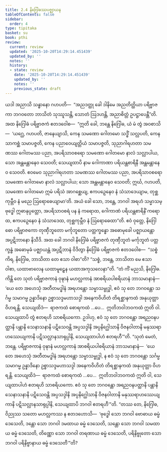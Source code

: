 ```yaml
---
title: 2.4 နိဂြေါဓဿပဇ္ဈာယန
tableOfContents: false
sidebar:
  order: 4
type: tipitaka
basket: su
book: pthi
review:
  current: review
  updated: '2025-10-20T14:29:14.451439'
  updated_by: ''
  notes: ''
  history:
  - state: review
    date: '2025-10-20T14:29:14.451439'
    updated_by: ''
    notes: ''
    previous_state: draft
---
```



<DynamicBreadcrumb />


<ReviewStatus review={frontmatter.review} showDetails={true} />

<HypothesisAnnotation frontmatter={frontmatter} />

<Division number="75" book="pthi" e="ch" v="8" p="43">

<Paragraph number="168" book="pthi">
ယဒါ အညာသိ သန္ဓာနော ဂဟပတိ—  “အညဒတ္ထု ခေါ ဒါနိမေ အညတိတ္ထိယာ ပရိဗ္ဗာဇကာ ဘဂဝတော ဘာသိတံ သုဿူသန္တိ, သောတံ ဩဒဟန္တိ, အညာစိတ္တံ ဥပဋ္ဌာပေန္တီ”တိ. အထ နိဂြေါဓံ ပရိဗ္ဗာဇကံ ဧတဒဝေါစ—  “ဣတိ ခေါ, ဘန္တေ နိဂြေါဓ, ယံ မံ တွံ အဝစာသိ—  ‘ယဂ္ဃေ, ဂဟပတိ, ဇာနေယျာသိ, ကေန သမဏော ဂေါတမော သဒ္ဓိံ သလ္လပတိ, ကေန သာကစ္ဆံ သမာပဇ္ဇတိ, ကေန ပညာဝေယျတ္တိယံ သမာပဇ္ဇတိ, သုညာဂါရဟတာ သမဏဿ ဂေါတမဿ ပညာ, အပရိသာဝစရော သမဏော ဂေါတမော နာလံ သလ္လာပါယ, သော အန္တမန္တာနေဝ သေဝတိ; သေယျထာပိ နာမ ဂေါကာဏာ ပရိယန္တစာရိနီ အန္တမန္တာနေဝ သေဝတိ. ဧဝမေဝ သုညာဂါရဟတာ သမဏဿ ဂေါတမဿ ပညာ, အပရိသာဝစရော သမဏော ဂေါတမော နာလံ သလ္လာပါယ; သော အန္တမန္တာနေဝ သေဝတိ; ဣင်္ဃ, ဂဟပတိ, သမဏော ဂေါတမော ဣမံ ပရိသံ အာဂစ္ဆေယျ, ဧကပဉှေနေဝ နံ သံသာဒေယျာမ, တုစ္ဆကုမ္ဘီဝ နံ မညေ ဩရောဓေယျာမာ’တိ. အယံ ခေါ သော, ဘန္တေ, ဘဂဝါ အရဟံ သမ္မာသမ္ဗုဒ္ဓေါ ဣဓာနုပ္ပတ္တော, အပရိသာဝစရံ ပန နံ ကရောထ, ဂေါကာဏံ ပရိယန္တစာရိနိံ ကရောထ, ဧကပဉှေနေဝ နံ သံသာဒေထ, တုစ္ဆကုမ္ဘီဝ နံ ဩရောဓေထာ”တိ. ဧဝံ ဝုတ္တေ, နိဂြေါဓော ပရိဗ္ဗာဇကော တုဏှီဘူတော မင်္ကုဘူတော ပတ္တက္ခန္ဓော အဓောမုခေါ ပဇ္ဈာယန္တော အပ္ပဋိဘာနော နိသီဒိ.
</Paragraph>

</Division>
<Division number="76" book="pthi" e="ch" v="8" p="44">

<Paragraph number="169" book="pthi">
အထ ခေါ ဘဂဝါ နိဂြေါဓံ ပရိဗ္ဗာဇကံ တုဏှီဘူတံ မင်္ကုဘူတံ ပတ္တက္ခန္ဓံ အဓောမုခံ ပဇ္ဈာယန္တံ အပ္ပဋိဘာနံ ဝိဒိတွာ နိဂြေါဓံ ပရိဗ္ဗာဇကံ ဧတဒဝေါစ—  “သစ္စံ ကိရ, နိဂြေါဓ, ဘာသိတာ တေ ဧသာ ဝါစာ”တိ? “သစ္စံ, ဘန္တေ, ဘာသိတာ မေ ဧသာ ဝါစာ, ယထာဗာလေန ယထာမူဠှေန ယထာအကုသလေနာ”တိ. “တံ ကိံ မညသိ, နိဂြေါဓ. ကိန္တိ တေ သုတံ ပရိဗ္ဗာဇကာနံ ဝုဍ္ဎာနံ မဟလ္လကာနံ အာစရိယပါစရိယာနံ ဘာသမာနာနံ—  ‘ယေ တေ အဟေသုံ အတီတမဒ္ဓါနံ အရဟန္တော သမ္မာသမ္ဗုဒ္ဓါ, ဧဝံ သု တေ ဘဂဝန္တော သင်္ဂမ္မ သမာဂမ္မ ဥန္နာဒိနော ဥစ္စာသဒ္ဒမဟာသဒ္ဒါ အနေကဝိဟိတံ တိရစ္ဆာနကထံ အနုယုတ္တာ ဝိဟရန္တိ. သေယျထိဒံ—  ရာဇကထံ စောရကထံ …ပေ…  ဣတိဘဝါဘဝကထံ ဣတိ ဝါ. သေယျထာပိ တွံ ဧတရဟိ သာစရိယကော. ဥဒါဟု, ဧဝံ သု တေ ဘဂဝန္တော အရညဝနပတ္ထာနိ ပန္တာနိ သေနာသနာနိ ပဋိသေဝန္တိ အပ္ပသဒ္ဒါနိ အပ္ပနိဂ္ဃေါသာနိ ဝိဇနဝါတာနိ မနုဿရာဟဿေယျကာနိ ပဋိသလ္လာနသာရုပ္ပါနိ, သေယျထာပါဟံ ဧတရဟီ’”တိ.
</Paragraph>

<Paragraph number="170" book="pthi">
“သုတံ မေတံ, ဘန္တေ. ပရိဗ္ဗာဇကာနံ ဝုဍ္ဎာနံ မဟလ္လကာနံ အာစရိယပါစရိယာနံ ဘာသမာနာနံ—  ‘ယေ တေ အဟေသုံ အတီတမဒ္ဓါနံ အရဟန္တော သမ္မာသမ္ဗုဒ္ဓါ, န ဧဝံ သု တေ ဘဂဝန္တော သင်္ဂမ္မ သမာဂမ္မ ဥန္နာဒိနော ဥစ္စာသဒ္ဒမဟာသဒ္ဒါ အနေကဝိဟိတံ တိရစ္ဆာနကထံ အနုယုတ္တာ ဝိဟရန္တိ. သေယျထိဒံ—  ရာဇကထံ စောရကထံ …ပေ…  ဣတိဘဝါဘဝကထံ ဣတိ ဝါ, သေယျထာပါဟံ ဧတရဟိ သာစရိယကော. ဧဝံ သု တေ ဘဂဝန္တော အရညဝနပတ္ထာနိ ပန္တာနိ သေနာသနာနိ ပဋိသေဝန္တိ အပ္ပသဒ္ဒါနိ အပ္ပနိဂ္ဃေါသာနိ ဝိဇနဝါတာနိ မနုဿရာဟဿေယျကာနိ ပဋိသလ္လာနသာရုပ္ပါနိ, သေယျထာပိ ဘဂဝါ ဧတရဟီ’”တိ.
</Paragraph>

<Paragraph number="171" book="pthi">
“တဿ တေ, နိဂြေါဓ, ဝိညုဿ သတော မဟလ္လကဿ န ဧတဒဟောသိ—  ‘ဗုဒ္ဓေါ သော ဘဂဝါ ဗောဓာယ ဓမ္မံ ဒေသေတိ, ဒန္တော သော ဘဂဝါ ဒမထာယ ဓမ္မံ ဒေသေတိ, သန္တော သော ဘဂဝါ သမထာယ ဓမ္မံ ဒေသေတိ, တိဏ္ဏော သော ဘဂဝါ တရဏာယ ဓမ္မံ ဒေသေတိ, ပရိနိဗ္ဗုတော သော ဘဂဝါ ပရိနိဗ္ဗာနာယ ဓမ္မံ ဒေသေတီ’”တိ?
</Paragraph>
</Division>